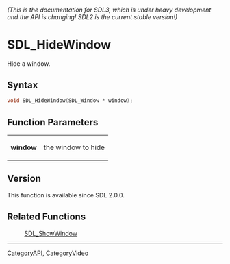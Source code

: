====== (This is the documentation for SDL3, which is under heavy development and the API is changing! SDL2 is the current stable version!) ======
= SDL_HideWindow =

Hide a window.

== Syntax ==

<syntaxhighlight lang='c'>
void SDL_HideWindow(SDL_Window * window);
</syntaxhighlight>

== Function Parameters ==

{|
|'''window'''
|the window to hide
|}

== Version ==

This function is available since SDL 2.0.0.

== Related Functions ==

:[[SDL_ShowWindow]]

----
[[CategoryAPI]], [[CategoryVideo]]


